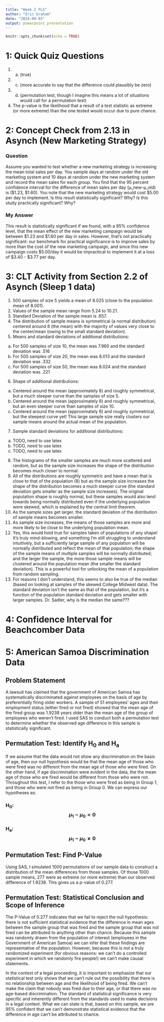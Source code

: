 ```yaml
---
title: "Week 2 FLS"
author: "Eric Graham"
date: "2024-09-03"
output: powerpoint_presentation
---
```


```r
knitr::opts_chunk$set(echo = TRUE)
```

# 1: Quick Quiz Questions

1. a. (true)
2. c. (more accurate to say that the difference could plausibly be zero)
3. d. (permutation test, though I imagine this means a lot of situations would
call for a permutation test)
4. The p-value is the likelihood that a result of a test statistic as extreme
(or more extreme) than the one tested would occur due to pure chance.

# 2: Concept Check from 2.13 in Asynch (New Marketing Strategy)

### Question

Assume you wanted to test whether a new marketing strategy is increasing the
mean total sales per day. You sample days at random under the old marketing
system and 10 days at random under the new marketing system and record the mean
sales for each group. You find that the 95 percent confidence interval for the
difference of mean sales per day (μ_new-μ_old) is ($1.23, $1.60). You note that
the new marketing strategy would cost $5.00 per day to implement. Is this result
statistically significant? Why? Is this study practically significant? Why?

### My Answer

This result is statistically significant if we found, with a 95% confidence
level, that the mean effect of the new marketing campaign would be between $1.23
and $1.60 per day in sales. However, that's not practically significant: our
benchmark for practical significance is to improve sales by more than the cost
of the new marketing campaign, and since this new campaign costs $5.00/day it
would be impractical to implement it at a loss of $3.40 - $3.77 per day.

# 3: CLT Activity from Section 2.2 of Asynch (Sleep 1 data)

1. 500 samples of size 5 yields a mean of 8.025 (close to the population mean of 8.001).
2. Values of the sample mean range from 5.24 to 10.21.
3. Standard Deviation of the sample mean is .657.
4. The distribution of sample means is symmetrical (a normal distribution) centered around 8 (the mean) with the majority of values very close to the center/mean (owing to the small standard deviation). 
5. Means and standard deviations of additional distributions:
a. For 500 samples of size 10, the mean was 7.960 and the standard deviation was .516
b. For 500 samples of size 20, the mean was 8.013 and the standard deviation was .332
c. For 500 samples of size 50, the mean was 8.024 and the standard deviation was .221
6. Shape of additional distributions:
a. Centered around the mean (approximately 8) and roughly symmetrical, but a much steeper curve than the samples of size 5.
b. Centered around the mean (approximately 8) and roughly symmetrical, but an even steeper curve than samples of size 10.
c. Centered around the mean (approximately 8) and roughly symmetrical, but the steepest curve yet! This large sample size really clusters our sample means around the actual mean of the population.
7. Sample standard deviations for additional distributions:
a. TODO, need to use latex
b. TODO, need to use latex
c. TODO, need to use latex
8. The histograms of the smaller samples are much more scattered and random, but as the sample size increases the shape of the distribution becomes much closer to normal.
9. All of the distributions are roughly symmetric and have a mean that is close to that of the population (8) but as the sample size increases the shape of the distribution becomes a much steeper curve (the standard deviation gets smaller as the sample size increases). The original population shape is roughly normal, but these samples would also tend towards being normally distributed even if the underlying population were skewed, which is explained by the central limit theorem.
10. As the sample sizes get larger, the standard deviation of the distribution of sample means becomes smaller. 
11. As sample size increases, the means of those samples are more and more likely to be close to the underlying population mean.
12. Yes, this would hold true for samples taken of populations of any shape! It's truly mind-blowing, and something I'm still struggling to understand intuitively, but a sufficiently large sample of any population will be normally distributed and reflect the mean of that population; the shape of the sample means of multiple samples will be normally distributed; and the larger the sample, the more those sample means will be clustered around the population mean (the smaller the standard deviation). This is a powerful tool for unlocking the mean of a population from random sampling.
13. For reasons I don't understand, this seems to also be true of the median (based on looking at samples of the skewed College Midwest data). The standard deviation isn't the same as that of the population, but it's a function of the population standard deviation and gets smaller with larger samples. Dr. Sadler, why is the median the same??? 

# 4: Confidence Interval for Beachcomber Data

# 5: American Samoa Discrimination Data

## Problem Statement

A lawsuit has claimed that the government of American Samoa has systematically discriminated against employees on the basis of age by preferentially firing older workers. A sample of 51 employees' ages and their employment status (either fired or not fired) showed that the mean age of the fired group was 1.9238 years older than the mean age of the group of employees who weren't fired. I used SAS to conduct both a permutation test to determine whether the observed age difference in this sample is statistically significant.

## Permutation Test: Identify H~0~ and H~a~

If we assume that the data would not show any discrimination on the basis of age, then our null hypothesis would be that the mean age of those who were fired was no different from the mean age of those who were fired. On the other hand, if age discrimination were evident in the data, the the mean age of those who are fired would be different from those who were not. Throughout this test, I refer to the those who were fired as being in Group 1, and those who were not fired as being in Group 0. We can express our hypotheses as:

### H~0~: $$\mu_1 - \mu_0 = 0$$

### H~a~: $$\mu_1 - \mu_0 \neq 0$$

## Permutation Test: Find P-Value

Using SAS, I simulated 1000 permutations of our sample data to construct a distribution of the mean differences from those samples. Of those 1000 sample means, 277 were as extreme (or more extreme) than our observed difference of 1.9238. This gives us a p-value of 0.277.

## Permutation Test: Statistical Conclusion and Scope of Inference

The P-Value of 0.277 indicates that we fail to reject the null hypothesis: there is not sufficient statistical evidence that the difference in mean ages between the sample group that was fired and the sample group that was not fired can be attributed to anything other than chance. Because this sample was randomly drawn from the population of interest (employees in the Government of American Samoa) we can infer that these findings are representative of the population. However, because this is not a truly randomized experiment (for obvious reasons: we can't do a controlled experiment in which we randomly fire people!) we can't make causal statements.

In the context of a legal proceeding, it is important to emphasize that our statistical test only shows that we can't rule out the possibility that there is no relationship between age and the likelihood of being fired. We can't make the claim that nobody was fired due to their age, or that there was no age-based discrimination. The standard of statistical significance is very specific and inherently different from the standards used to make decisions in a legal context. What we can state is that, based on this sample, we are 95% confident that we can't demonstrate statistical evidence that the difference in age can't be attributed to chance.

